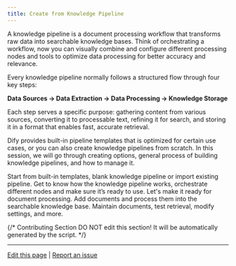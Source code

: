 ```yaml
---
title: Create from Knowledge Pipeline
---
```


A knowledge pipeline is a document processing workflow that transforms raw data into searchable knowledge bases. Think of orchestrating a workflow, now you can visually combine and configure different processing nodes and tools to optimize data processing for better accuracy and relevance.

Every knowledge pipeline normally follows a structured flow through four key steps:

**Data Sources → Data Extraction → Data Processing → Knowledge Storage**

Each step serves a specific purpose: gathering content from various sources, converting it to processable text, refining it for search, and storing it in a format that enables fast, accurate retrieval.

Dify provides built-in pipeline templates that is optimized for certain use cases, or you can also create knowledge pipelines from scratch. In this session, we will go through creating options, general process of building knowledge pipelines, and how to manage it. 

<Steps>
  <Step>
    <Card title="Step 1: Create Knowledge Pipeline" horizontal href="./create-knowledge-pipeline">
      Start from built-in templates, blank knowledge pipeline or import existing pipeline.
    </Card>
  </Step>
  <Step>
    <Card title="Step 2: Orchestrate Knowledge Pipeline" horizontal href="./knowledge-pipeline-orchestration">
      Get to know how the knowledge pipeline works, orchestrate different nodes and make sure it’s ready to use.
    </Card>
  </Step>
  <Step>
    <Card title="Step 3: Publish Knowledge Pipeline" horizontal href="./publish-knowledge-pipeline">
      Let's make it ready for document processing.
    </Card>
  </Step>
  <Step>
    <Card title="Step 4: Upload Files" horizontal href="./upload-files">
      Add documents and process them into the searchable knowledge base.
    </Card>
  </Step>
  <Step>
    <Card title="Step 5: Manage and Use Knowledge Base" horizontal href="./manage-knowledge-base">
      Maintain documents, test retrieval, modify settings, and more. 
    </Card>
  </Step>
</Steps>

{/*
Contributing Section
DO NOT edit this section!
It will be automatically generated by the script.
*/}

---

[Edit this page](https://github.com/langgenius/dify-docs/edit/main/en/documentation/pages/knowledge/knowledge-pipeline/readme.mdx) | [Report an issue](https://github.com/langgenius/dify-docs/issues/new?template=docs.yml)

